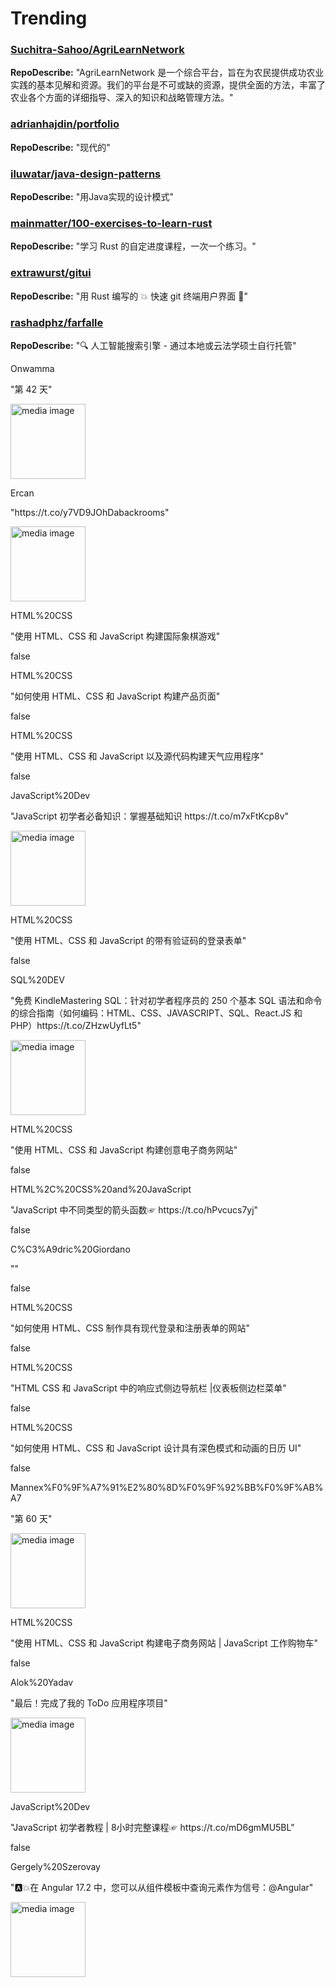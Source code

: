 
# Trending

### [Suchitra-Sahoo/AgriLearnNetwork](https://github.com/Suchitra-Sahoo/AgriLearnNetwork)
**RepoDescribe:** "AgriLearnNetwork 是一个综合平台，旨在为农民提供成功农业实践的基本见解和资源。我们的平台是不可或缺的资源，提供全面的方法，丰富了农业各个方面的详细指导、深入的知识和战略管理方法。"
  

### [adrianhajdin/portfolio](https://github.com/adrianhajdin/portfolio)
**RepoDescribe:** "现代的"
  

### [iluwatar/java-design-patterns](https://github.com/iluwatar/java-design-patterns)
**RepoDescribe:** "用Java实现的设计模式"
  

### [mainmatter/100-exercises-to-learn-rust](https://github.com/mainmatter/100-exercises-to-learn-rust)
**RepoDescribe:** "学习 Rust 的自定进度课程，一次一个练习。"
  

### [extrawurst/gitui](https://github.com/extrawurst/gitui)
**RepoDescribe:** "用 Rust 编写的 💥 快速 git 终端用户界面 🦀"
  

### [rashadphz/farfalle](https://github.com/rashadphz/farfalle)
**RepoDescribe:** "🔍 人工智能搜索引擎 - 通过本地或云法学硕士自行托管"
  

<TwoColumnLayout>
  <div>
    <p>Onwamma</p>
    <p>"第 42 天"</p>
  </div>
  <img width="120" src="https://pbs.twimg.com/media/GNaAf8_WgAAxwEJ.jpg" alt="media image" />
</TwoColumnLayout>
  

<TwoColumnLayout>
  <div>
    <p>Ercan</p>
    <p>"https://t.co/y7VD9JOhDabackrooms"</p>
  </div>
  <img width="120" src="https://pbs.twimg.com/ext_tw_video_thumb/1792203276957487104/pu/img/L6kOkTUxdhTloa2j.jpg" alt="media image" />
</TwoColumnLayout>
  

<TwoColumnLayout>
  <div>
    <p>HTML%20CSS</p>
    <p>"使用 HTML、CSS 和 JavaScript 构建国际象棋游戏"</p>
  </div>
  false
</TwoColumnLayout>
  

<TwoColumnLayout>
  <div>
    <p>HTML%20CSS</p>
    <p>"如何使用 HTML、CSS 和 JavaScript 构建产品页面"</p>
  </div>
  false
</TwoColumnLayout>
  

<TwoColumnLayout>
  <div>
    <p>HTML%20CSS</p>
    <p>"使用 HTML、CSS 和 JavaScript 以及源代码构建天气应用程序"</p>
  </div>
  false
</TwoColumnLayout>
  

<TwoColumnLayout>
  <div>
    <p>JavaScript%20Dev</p>
    <p>"JavaScript 初学者必备知识：掌握基础知识 https://t.co/m7xFtKcp8v"</p>
  </div>
  <img width="120" src="https://pbs.twimg.com/media/GMzCOHAWIAEgyDp.jpg" alt="media image" />
</TwoColumnLayout>
  

<TwoColumnLayout>
  <div>
    <p>HTML%20CSS</p>
    <p>"使用 HTML、CSS 和 JavaScript 的带有验证码的登录表单"</p>
  </div>
  false
</TwoColumnLayout>
  

<TwoColumnLayout>
  <div>
    <p>SQL%20DEV</p>
    <p>"免费 KindleMastering SQL：针对初学者程序员的 250 个基本 SQL 语法和命令的综合指南（如何编码：HTML、CSS、JAVASCRIPT、SQL、React.JS 和 PHP）https://t.co/ZHzwUyfLt5"</p>
  </div>
  <img width="120" src="https://pbs.twimg.com/media/GMSvB3OaEAAYkMU.jpg" alt="media image" />
</TwoColumnLayout>
  

<TwoColumnLayout>
  <div>
    <p>HTML%20CSS</p>
    <p>"使用 HTML、CSS 和 JavaScript 构建创意电子商务网站"</p>
  </div>
  false
</TwoColumnLayout>
  

<TwoColumnLayout>
  <div>
    <p>HTML%2C%20CSS%20and%20JavaScript</p>
    <p>"JavaScript 中不同类型的箭头函数☞ https://t.co/hPvcucs7yj"</p>
  </div>
  false
</TwoColumnLayout>
  

<TwoColumnLayout>
  <div>
    <p>C%C3%A9dric%20Giordano</p>
    <p>""</p>
  </div>
  false
</TwoColumnLayout>
  

<TwoColumnLayout>
  <div>
    <p>HTML%20CSS</p>
    <p>"如何使用 HTML、CSS 制作具有现代登录和注册表单的网站"</p>
  </div>
  false
</TwoColumnLayout>
  

<TwoColumnLayout>
  <div>
    <p>HTML%20CSS</p>
    <p>"HTML CSS 和 JavaScript 中的响应式侧边导航栏 |仪表板侧边栏菜单"</p>
  </div>
  false
</TwoColumnLayout>
  

<TwoColumnLayout>
  <div>
    <p>HTML%20CSS</p>
    <p>"如何使用 HTML、CSS 和 JavaScript 设计具有深色模式和动画的日历 UI"</p>
  </div>
  false
</TwoColumnLayout>
  

<TwoColumnLayout>
  <div>
    <p>Mannex%F0%9F%A7%91%E2%80%8D%F0%9F%92%BB%F0%9F%AB%A7</p>
    <p>"第 60 天"</p>
  </div>
  <img width="120" src="https://pbs.twimg.com/media/GNe1fQnW0AEOZIK.jpg" alt="media image" />
</TwoColumnLayout>
  

<TwoColumnLayout>
  <div>
    <p>HTML%20CSS</p>
    <p>"使用 HTML、CSS 和 JavaScript 构建电子商务网站 | JavaScript 工作购物车"</p>
  </div>
  false
</TwoColumnLayout>
  

<TwoColumnLayout>
  <div>
    <p>Alok%20Yadav</p>
    <p>"最后！完成了我的 ToDo 应用程序项目"</p>
  </div>
  <img width="120" src="https://pbs.twimg.com/ext_tw_video_thumb/1792283112380231680/pu/img/YtGCtMk72x4bTZUZ.jpg" alt="media image" />
</TwoColumnLayout>
  

<TwoColumnLayout>
  <div>
    <p>JavaScript%20Dev</p>
    <p>"JavaScript 初学者教程 | 8小时完整课程☞ https://t.co/mD6gmMU5BL"</p>
  </div>
  false
</TwoColumnLayout>
  

<TwoColumnLayout>
  <div>
    <p>Gergely%20Szerovay</p>
    <p>"🅰️💥在 Angular 17.2 中，您可以从组件模板中查询元素作为信号：@Angular"</p>
  </div>
  <img width="120" src="https://pbs.twimg.com/media/GN4tClOW8AAx3co.jpg" alt="media image" />
</TwoColumnLayout>
  